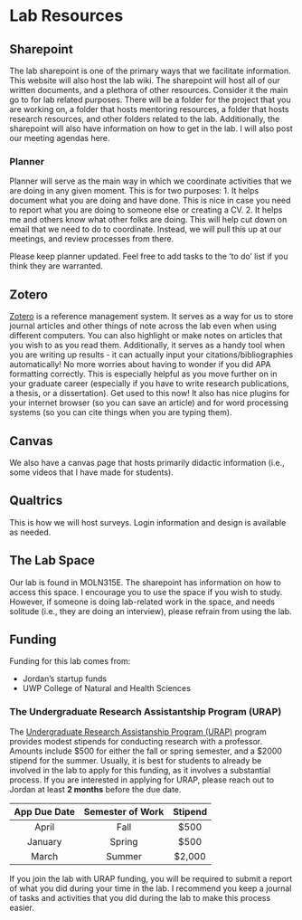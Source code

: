 # Lab Resources

## Sharepoint {#sharepoint}

The lab sharepoint is one of the primary ways that we facilitate information. This website will also host the lab wiki. The sharepoint will host all of our written documents, and a plethora of other resources. Consider it the main go to for lab related purposes. There will be a folder for the project that you are working on, a folder that hosts mentoring resources, a folder that hosts research resources, and other folders related to the lab. Additionally, the sharepoint will also have information on how to get in the lab. I will also post our meeting agendas here.

### Planner {#planner}
Planner will serve as the main way in which we coordinate activities that we are doing in any given moment. This is for two purposes:
1. It helps document what you are doing and have done. This is nice in case you need to report what you are doing to someone else or creating a CV.
2. It helps me and others know what other folks are doing. This will help cut down on email that we need to do to coordinate. Instead, we will pull this up at our meetings, and review processes from there.

Please keep planner updated. Feel free to add tasks to the 'to do' list if you think they are warranted.

## Zotero {#zotero}

[Zotero](https://www.zotero.org/) is a reference management system. It serves as a way for us to store journal articles and other things of note across the lab even when using different computers. You can also highlight or make notes on articles that you wish to as you read them. Additionally, it serves as a handy tool when you are writing up results - it can actually input your citations/bibliographies automatically! No more worries about having to wonder if you did APA formatting correctly. This is especially helpful as you move further on in your graduate career (especially if you have to write research publications, a thesis, or a dissertation). Get used to this now! It also has nice plugins for your internet browser (so you can save an article) and for word processing systems (so you can cite things when you are typing them).

## Canvas {#canvas}

We also have a canvas page that hosts primarily didactic information (i.e., some videos that I have made for students).

## Qualtrics

This is how we will host surveys. Login information and design is available as needed.

## The Lab Space

Our lab is found in MOLN315E. The sharepoint has information on how to access this space. I encourage you to use the space if you wish to study. However, if someone is doing lab-related work in the space, and needs solitude (i.e., they are doing an interview), please refrain from using the lab.  

## Funding

Funding for this lab comes from:

- Jordan's startup funds
- UWP College of Natural and Health Sciences

### The Undergraduate Research Assistantship Program (URAP) {#URAP}

The [Undergraduate Research Assistanship Program (URAP)](https://www.uwp.edu/explore/offices/researchadmin/urap.cfm) program provides modest stipends for conducting research with a professor. Amounts include \$500 for either the fall or spring semester, and a \$2000 stipend for the summer. Usually, it is best for students to already be involved in the lab to apply for this funding, as it involves a substantial process. If you are interested in applying for URAP, please reach out to Jordan at least **2 months** before the due date.

  App Due Date      Semester of Work      Stipend
----------------  --------------------  -----------
    April                Fall              $500
    January              Spring            $500
    March                Summer            $2,000

If you join the lab with URAP funding, you will be required to submit a report of what you did during your time in the lab. I recommend you keep a journal of tasks and activities that you did during the lab to make this process easier. 